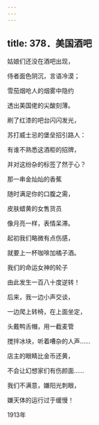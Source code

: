 ```yaml
---
---
---
```

title: 378．美国酒吧
---




姑娘们还没在酒吧出现，

侍者面色阴沉，言语冷漠；

雪茄烟呛人的烟雾中隐约

透出美国佬的尖酸刻薄。

刷了红漆的吧台闪闪发光，

苏打威士忌的堡垒招引路人：

有谁不熟悉这酒柜的招牌，

并对这纷杂的标签了然于心？

那一串金灿灿的香蕉

随时满足你的口腹之需，

皮肤蜡黄的女售货员

像月亮一样，表情呆滞。

起初我们略微有点伤感，

就要上一杯咖啡加橘子酒。

我们的命运女神的轮子

由此发生一百八十度逆转！

后来，我一边小声交谈，

一边爬上转椅，在上面坐定，

头戴鸭舌帽，用一截麦管

搅拌冰块，听着嘈杂的人声……

店主的眼睛比金币还黄，

不会让幻想家们有伤颜面……

我们不满意，嫌阳光刺眼，

嫌天体的运行过于缓慢！

1913年